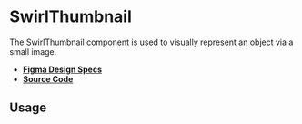
<Meta title="Components/SwirlThumbnail" />

# SwirlThumbnail

The SwirlThumbnail component is used to visually represent an object via a small
image.

- **[Figma Design Specs](https://www.figma.com/file/iRHiAFsHxnzux8gQ9EjlZe/Flip-Components?node-id=205%3A4336)**
- **[Source Code](https://github.com/flip-corp/swirl/tree/main/packages/swirl-components/src/components/swirl-thumbnail)**

## Usage

<Canvas withSource="open">
  <Story id="components-swirlthumbnail--swirl-thumbnail" />
</Canvas>

<ArgsTable story="." />
